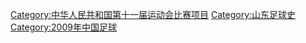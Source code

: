{{Catmore}}
[[Category:中华人民共和国第十一届运动会比赛项目|Category:中华人民共和国第十一届运动会比赛项目]]
[[Category:山东足球史|Category:山东足球史]]
[[Category:2009年中国足球|Category:2009年中国足球]]
